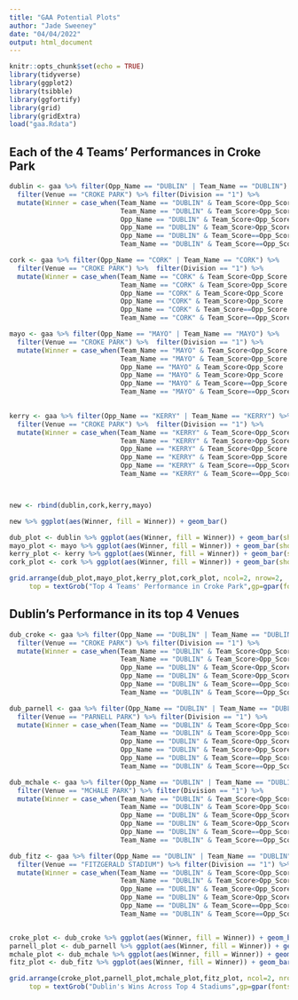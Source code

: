 ```yaml
---
title: "GAA Potential Plots"
author: "Jade Sweeney"
date: "04/04/2022"
output: html_document
---
```


```r
knitr::opts_chunk$set(echo = TRUE)
library(tidyverse)
library(ggplot2)
library(tsibble)
library(ggfortify)
library(grid)
library(gridExtra)
load("gaa.Rdata")
```


## Each of the 4 Teams' Performances in Croke Park
```r
dublin <- gaa %>% filter(Opp_Name == "DUBLIN" | Team_Name == "DUBLIN") %>% 
  filter(Venue == "CROKE PARK") %>% filter(Division == "1") %>%
  mutate(Winner = case_when(Team_Name == "DUBLIN" & Team_Score<Opp_Score ~ 'DUBLIN',
                            Team_Name == "DUBLIN" & Team_Score>Opp_Score  ~ 'OTHER TEAM',
                            Opp_Name == "DUBLIN" & Team_Score<Opp_Score  ~ 'DUBLIN',
                            Opp_Name == "DUBLIN" & Team_Score>Opp_Score  ~ 'OTHER TEAM',
                            Opp_Name == "DUBLIN" & Team_Score==Opp_Score  ~ 'TIE',
                            Team_Name == "DUBLIN" & Team_Score==Opp_Score  ~ 'TIE'))

cork <- gaa %>% filter(Opp_Name == "CORK" | Team_Name == "CORK") %>% 
  filter(Venue == "CROKE PARK") %>%  filter(Division == "1") %>%
  mutate(Winner = case_when(Team_Name == "CORK" & Team_Score<Opp_Score ~ 'CORK',
                            Team_Name == "CORK" & Team_Score>Opp_Score  ~ 'OTHER TEAM',
                            Opp_Name == "CORK" & Team_Score<Opp_Score  ~ 'CORK',
                            Opp_Name == "CORK" & Team_Score>Opp_Score  ~ 'OTHER TEAM',
                            Opp_Name == "CORK" & Team_Score==Opp_Score  ~ 'TIE',
                            Team_Name == "CORK" & Team_Score==Opp_Score  ~ 'TIE'))

mayo <- gaa %>% filter(Opp_Name == "MAYO" | Team_Name == "MAYO") %>% 
  filter(Venue == "CROKE PARK") %>%  filter(Division == "1") %>%
  mutate(Winner = case_when(Team_Name == "MAYO" & Team_Score<Opp_Score ~ 'MAYO',
                            Team_Name == "MAYO" & Team_Score>Opp_Score  ~ 'OTHER TEAM',
                            Opp_Name == "MAYO" & Team_Score<Opp_Score  ~ 'MAYO',
                            Opp_Name == "MAYO" & Team_Score>Opp_Score  ~ 'OTHER TEAM',
                            Opp_Name == "MAYO" & Team_Score==Opp_Score  ~ 'TIE',
                            Team_Name == "MAYO" & Team_Score==Opp_Score  ~ 'TIE'))

 
kerry <- gaa %>% filter(Opp_Name == "KERRY" | Team_Name == "KERRY") %>% 
  filter(Venue == "CROKE PARK") %>%  filter(Division == "1") %>%
  mutate(Winner = case_when(Team_Name == "KERRY" & Team_Score<Opp_Score ~ 'KERRY',
                            Team_Name == "KERRY" & Team_Score>Opp_Score  ~ 'OTHER TEAM',
                            Opp_Name == "KERRY" & Team_Score<Opp_Score  ~ 'KERRY',
                            Opp_Name == "KERRY" & Team_Score>Opp_Score  ~ 'OTHER TEAM',
                            Opp_Name == "KERRY" & Team_Score==Opp_Score  ~ 'TIE',
                            Team_Name == "KERRY" & Team_Score==Opp_Score  ~ 'TIE'))



new <- rbind(dublin,cork,kerry,mayo)

new %>% ggplot(aes(Winner, fill = Winner)) + geom_bar()

dub_plot <- dublin %>% ggplot(aes(Winner, fill = Winner)) + geom_bar(show.legend = FALSE) + ylim(0,25)  + labs(subtitle = "Dublin", x = NULL, y = "Number of Wins")
mayo_plot <- mayo %>% ggplot(aes(Winner, fill = Winner)) + geom_bar(show.legend = FALSE) + ylim(0,25)  + labs(subtitle = "Mayo", x = NULL, y = "Number of Wins")
kerry_plot <- kerry %>% ggplot(aes(Winner, fill = Winner)) + geom_bar(show.legend = FALSE) + ylim(0,25)  + labs(subtitle = "Kerry", x = NULL, y = "Number of Wins")
cork_plot <- cork %>% ggplot(aes(Winner, fill = Winner)) + geom_bar(show.legend = FALSE) + ylim(0,25)  + labs(subtitle = "Cork", x = NULL, y = "Number of Wins")

grid.arrange(dub_plot,mayo_plot,kerry_plot,cork_plot, ncol=2, nrow=2,
     top = textGrob("Top 4 Teams' Performance in Croke Park",gp=gpar(fontsize=15,font=4)))
```

## Dublin's Performance in its top 4 Venues
```r
dub_croke <- gaa %>% filter(Opp_Name == "DUBLIN" | Team_Name == "DUBLIN") %>% 
  filter(Venue == "CROKE PARK") %>% filter(Division == "1") %>%
  mutate(Winner = case_when(Team_Name == "DUBLIN" & Team_Score<Opp_Score ~ 'DUBLIN',
                            Team_Name == "DUBLIN" & Team_Score>Opp_Score  ~ 'OTHER TEAM',
                            Opp_Name == "DUBLIN" & Team_Score<Opp_Score  ~ 'DUBLIN',
                            Opp_Name == "DUBLIN" & Team_Score>Opp_Score  ~ 'OTHER TEAM',
                            Opp_Name == "DUBLIN" & Team_Score==Opp_Score  ~ 'TIE',
                            Team_Name == "DUBLIN" & Team_Score==Opp_Score  ~ 'TIE'))

dub_parnell <- gaa %>% filter(Opp_Name == "DUBLIN" | Team_Name == "DUBLIN") %>% 
  filter(Venue == "PARNELL PARK") %>% filter(Division == "1") %>%
  mutate(Winner = case_when(Team_Name == "DUBLIN" & Team_Score<Opp_Score ~ 'DUBLIN',
                            Team_Name == "DUBLIN" & Team_Score>Opp_Score  ~ 'OTHER TEAM',
                            Opp_Name == "DUBLIN" & Team_Score<Opp_Score  ~ 'DUBLIN',
                            Opp_Name == "DUBLIN" & Team_Score>Opp_Score  ~ 'OTHER TEAM',
                            Opp_Name == "DUBLIN" & Team_Score==Opp_Score  ~ 'TIE',
                            Team_Name == "DUBLIN" & Team_Score==Opp_Score  ~ 'TIE'))

dub_mchale <- gaa %>% filter(Opp_Name == "DUBLIN" | Team_Name == "DUBLIN") %>% 
  filter(Venue == "MCHALE PARK") %>% filter(Division == "1") %>%
  mutate(Winner = case_when(Team_Name == "DUBLIN" & Team_Score<Opp_Score ~ 'DUBLIN',
                            Team_Name == "DUBLIN" & Team_Score>Opp_Score  ~ 'OTHER TEAM',
                            Opp_Name == "DUBLIN" & Team_Score<Opp_Score  ~ 'DUBLIN',
                            Opp_Name == "DUBLIN" & Team_Score>Opp_Score  ~ 'OTHER TEAM',
                            Opp_Name == "DUBLIN" & Team_Score==Opp_Score  ~ 'TIE',
                            Team_Name == "DUBLIN" & Team_Score==Opp_Score  ~ 'TIE'))

dub_fitz <- gaa %>% filter(Opp_Name == "DUBLIN" | Team_Name == "DUBLIN") %>% 
  filter(Venue == "FITZGERALD STADIUM") %>% filter(Division == "1") %>%
  mutate(Winner = case_when(Team_Name == "DUBLIN" & Team_Score<Opp_Score ~ 'DUBLIN',
                            Team_Name == "DUBLIN" & Team_Score>Opp_Score  ~ 'OTHER TEAM',
                            Opp_Name == "DUBLIN" & Team_Score<Opp_Score  ~ 'DUBLIN',
                            Opp_Name == "DUBLIN" & Team_Score>Opp_Score  ~ 'OTHER TEAM',
                            Opp_Name == "DUBLIN" & Team_Score==Opp_Score  ~ 'TIE',
                            Team_Name == "DUBLIN" & Team_Score==Opp_Score  ~ 'TIE'))


croke_plot <- dub_croke %>% ggplot(aes(Winner, fill = Winner)) + geom_bar(show.legend = FALSE) + ylim(0,25) + labs(subtitle = "Croke Park", x = NULL, y = "Number of Wins")
parnell_plot <- dub_parnell %>% ggplot(aes(Winner, fill = Winner)) + geom_bar(show.legend = FALSE) + ylim(0,25) + labs(subtitle = "Parnell Park", x = NULL, y = "Number of Wins")
mchale_plot <- dub_mchale %>% ggplot(aes(Winner, fill = Winner)) + geom_bar(show.legend = FALSE) + ylim(0,25) + labs(subtitle = "Mchale Park", x = NULL, y = "Number of Wins")
fitz_plot <- dub_fitz %>% ggplot(aes(Winner, fill = Winner)) + geom_bar(show.legend = FALSE) + ylim(0,25) + labs(subtitle = "Fitzgerald Stadium", x = NULL, y = "Number of Wins")

grid.arrange(croke_plot,parnell_plot,mchale_plot,fitz_plot, ncol=2, nrow=2,
     top = textGrob("Dublin's Wins Across Top 4 Stadiums",gp=gpar(fontsize=15,font=4)))
```

